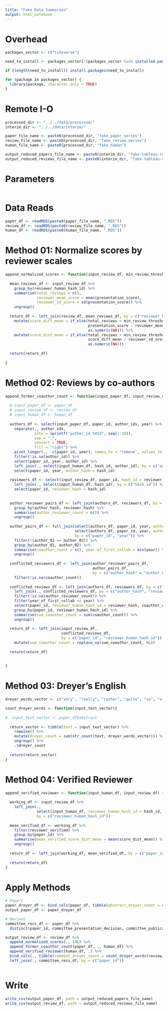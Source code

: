 ```yaml
---
title: "Fake Data Summaries"
output: html_notebook
---
```


# Overhead
```r
packages_vector <- c("tidyverse")

need_to_install <- packages_vector[!(packages_vector %in% installed.packages()[,"Package"])]

if (length(need_to_install)) install.packages(need_to_install)

for (package in packages_vector) {
  library(package, character.only = TRUE)
}

```

# Remote I-O
```r
processed_dir <- "../../data/processed/"
interim_dir <- "../../data/interim/"

paper_file_name <- paste0(processed_dir, "fake_paper_series")
review_file_name <- paste0(processed_dir, "fake_review_series")
human_file_name <- paste0(processed_dir, "fake_human")

output_reduced_papers_file_name <- paste0(interim_dir, "fake-tableau-reduced-papers.csv")
output_reduced_reviews_file_name <- paste0(interim_dir, "fake-tableau-reduced-reviews.csv")
```

# Parameters
```r
```

# Data Reads
```r
paper_df <- readRDS(paste0(paper_file_name, ".RDS"))
review_df <- readRDS(paste0(review_file_name, ".RDS"))
human_df <- readRDS(paste0(human_file_name, ".RDS"))

```

# Method 01: Normalize scores by reviewer scales
```r
append_normalized_scores <- function(input_review_df, min_review_threshold) {
  
  mean_reviews_df <- input_review_df %>%
    group_by(reviewer_human_hash_id) %>%
    summarise(total_reviews = n(), 
              reviewer_mean_score = mean(presentation_score),
              reviewer_sd_score = sd(presentation_score)) %>%
    ungroup()
  
  return_df <- left_join(review_df, mean_reviews_df, by = c("reviewer_human_hash_id")) %>%
    mutate(score_diff_mean = if_else(total_reviews > min_review_threshold, 
                                     presentation_score - reviewer_mean_score, 
                                     as.numeric(NA))) %>%
    mutate(score_dist_mean = if_else(total_reviews > min_review_threshold, 
                                     score_diff_mean / reviewer_sd_score, 
                                     as.numeric(NA)))
  
  return(return_df)
  
}
```

# Method 02: Reviews by co-authors
```r
append_former_coauthor_count <- function(input_paper_df, input_review_df, input_human_df) {
  
  # input_paper_df <- paper_df
  # input_review_df <- review_df
  # input_human_df <- human_df
  
  authors_df <- select(input_paper_df, paper_id, author_ids, year) %>%
    separate(., author_ids, 
             into = sprintf("author_id_%02d", seq(1:10)), 
             sep = ",",
             convert = TRUE,
             fill = "right") %>%
    pivot_longer(., -c(paper_id, year), names_to = "remove", values_to = "author_id") %>%
    filter(!is.na(author_id)) %>%
    select(paper_id, year, author_id) %>%
    left_join(., select(input_human_df, hash_id, author_id), by = c("author_id")) %>%
    select(paper_id, year, author_hash = hash_id)
  
  reviewers_df <- select(input_review_df, paper_id, hash_id = reviewer_human_hash_id) %>%
    left_join(., select(input_human_df, hash_id), by = c("hash_id")) %>%
    select(paper_id, reviewer_hash = hash_id)
  
  
  author_reviewer_pairs_df <- left_join(authors_df, reviewers_df, by = c("paper_id")) %>%
    group_by(author_hash, reviewer_hash) %>%
    summarise(author_reviewer_count = n()) %>%
    ungroup()
  
  author_pairs_df <- full_join(select(authors_df, paper_id, year, author_01 = author_hash), 
                               select(authors_df, paper_id, year, author_02 = author_hash),
                               by = c("paper_id", "year")) %>%
    filter(!(author_01 == author_02)) %>%
    group_by(author_01, author_02) %>%
    summarise(coauthor_count = n(), year_of_first_collab = min(year)) %>%
    ungroup()
  
  conflicted_reviewers_df <- left_join(author_reviewer_pairs_df, 
                                       author_pairs_df, 
                                       by = c("author_hash" = "author_01", "reviewer_hash" = "author_02")) %>%
    filter(!is.na(coauthor_count))
  
  conflicted_reviews_df <- left_join(authors_df, reviewers_df, by = c("paper_id")) %>%
    left_join(., conflicted_reviewers_df, by = c("author_hash", "reviewer_hash")) %>%
    filter(!is.na(author_reviewer_count)) %>%
    filter(year_of_first_collab <= year) %>%
    select(paper_id, reviewer_human_hash_id = reviewer_hash, coauthor_count) %>%
    group_by(paper_id, reviewer_human_hash_id) %>%
    summarise(sum_coauthor_count = sum(coauthor_count)) %>%
    ungroup()
  
  return_df <- left_join(input_review_df, 
                         conflicted_reviews_df, 
                         by = c("paper_id", "reviewer_human_hash_id")) %>%
    mutate(sum_coauthor_count = replace_na(sum_coauthor_count, 0L))
  
  return(return_df)
  
  
}

```

# Method 03: Dreyer's English
```r
dreyer_words_vector <- c("very", "really", "rather", "quite", "so", "of course", "in fact")

count_dreyer_words <- function(input_text_vector){
  
#  input_text_vector <- paper_df$abstract
  
  return_vector <- tibble(text = input_text_vector) %>%
    rowwise() %>%
    mutate(dreyer_count = sum(str_count(text, dreyer_words_vector))) %>%
    ungroup() %>%
    .$dreyer_count
  
  return(return_vector)
}

```

# Method 04: Verified Reviewer
```r
append_verified_reviewer <- function(input_human_df, input_review_df) {
  
  working_df <- input_review_df %>%
    left_join(., 
              select(input_human_df, reviewer_human_hash_id = hash_id, reviewer_verified = verified), 
              by = c("reviewer_human_hash_id"))
  
  mean_verified_df <- working_df %>%
    filter(reviewer_verified) %>%
    group_by(paper_id) %>%
    summarise(mean_verified_score_dist_mean = mean(score_dist_mean)) %>%
    ungroup()
  
  return_df <- left_join(working_df, mean_verified_df, by = c("paper_id"))
  
  return(return_df)
}
```

# Apply Methods
```r
# Papers
paper_dreyer_df <- bind_cols(paper_df, tibble(abstract_dreyer_count = count_dreyer_words(paper_df$abstract)))
output_paper_df <- paper_dreyer_df

# Reviews
committee_recs_df <- paper_df %>%
  distinct(paper_id, committee_presentation_decision, committee_publication_decision)

output_review_df <- review_df %>%
  append_normalized_scores(., 10L) %>%
  append_former_coauthor_count(paper_df, ., human_df) %>%
  append_verified_reviewer(human_df, .) %>%
  bind_cols(., tibble(comment_dreyer_count = count_dreyer_words(review_df$commentary_to_author))) %>%
  left_join(., committee_recs_df, by = c("paper_id")) 
 
```

# Write
```r
write_csv(output_paper_df, path = output_reduced_papers_file_name)
write_csv(output_review_df, path = output_reduced_reviews_file_name)
```

